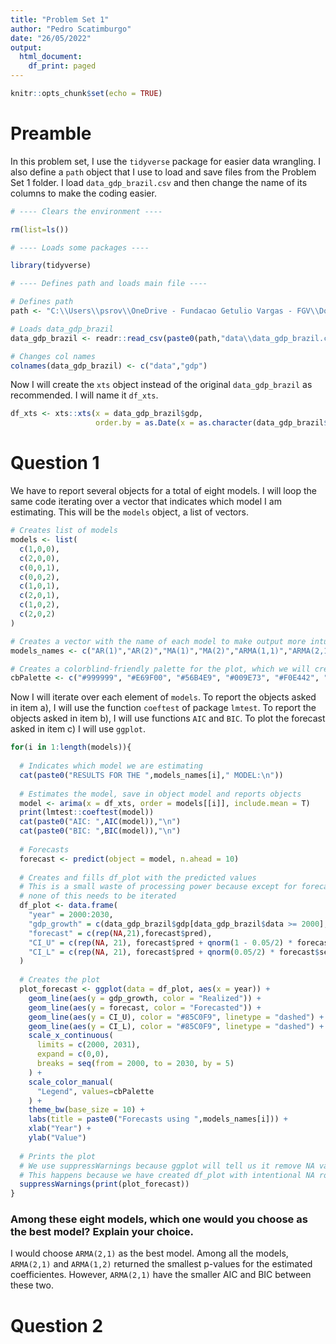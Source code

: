 ```yaml
---
title: "Problem Set 1"
author: "Pedro Scatimburgo"
date: "26/05/2022"
output:
  html_document:
    df_print: paged
---
```


```r
knitr::opts_chunk$set(echo = TRUE)
```

# Preamble

In this problem set, I use the ``tidyverse`` package for easier data wrangling. I also define a ``path`` object that I use to load and save files from the Problem Set 1 folder. I load ``data_gdp_brazil.csv`` and then change the name of its columns to make the coding easier.

```r
# ---- Clears the environment ----

rm(list=ls())

# ---- Loads some packages ----

library(tidyverse)

# ---- Defines path and loads main file ----

# Defines path
path <- "C:\\Users\\psrov\\OneDrive - Fundacao Getulio Vargas - FGV\\Documentos\\EESP\\Disciplinas\\2 Tri\\Econometrics II\\Problem Sets\\Problem Set 1\\"

# Loads data_gdp_brazil
data_gdp_brazil <- readr::read_csv(paste0(path,"data\\data_gdp_brazil.csv"))

# Changes col names
colnames(data_gdp_brazil) <- c("data","gdp")

```

Now I will create the ``xts`` object instead of the original ``data_gdp_brazil`` as recommended. I will name it ``df_xts``.

```r
df_xts <- xts::xts(x = data_gdp_brazil$gdp,
                   order.by = as.Date(x = as.character(data_gdp_brazil$data), format = "%Y"))
```


# Question 1

We have to report several objects for a total of eight models. I will loop the same code iterating over a vector that indicates which model I am estimating. This will be the ``models`` object, a list of vectors.

```r
# Creates list of models
models <- list(
  c(1,0,0),
  c(2,0,0),
  c(0,0,1),
  c(0,0,2),
  c(1,0,1),
  c(2,0,1),
  c(1,0,2),
  c(2,0,2)
)

# Creates a vector with the name of each model to make output more intuitive
models_names <- c("AR(1)","AR(2)","MA(1)","MA(2)","ARMA(1,1)","ARMA(2,1)","ARMA(1,2)","ARMA(2,2)")

# Creates a colorblind-friendly palette for the plot, which we will create later
cbPalette <- c("#999999", "#E69F00", "#56B4E9", "#009E73", "#F0E442", "#0072B2", "#D55E00", "#CC79A7")

```

Now I will iterate over each element of ``models``. To report the objects asked in item a), I will use the function ``coeftest`` of package ``lmtest``. To report the objects asked in item b), I will use functions ``AIC`` and ``BIC``. To plot the forecast asked in item c) I will use ``ggplot``.

```r

for(i in 1:length(models)){
  
  # Indicates which model we are estimating
  cat(paste0("RESULTS FOR THE ",models_names[i]," MODEL:\n"))
  
  # Estimates the model, save in object model and reports objects
  model <- arima(x = df_xts, order = models[[i]], include.mean = T)
  print(lmtest::coeftest(model))
  cat(paste0("AIC: ",AIC(model)),"\n")
  cat(paste0("BIC: ",BIC(model)),"\n")
  
  # Forecasts
  forecast <- predict(object = model, n.ahead = 10)
  
  # Creates and fills df_plot with the predicted values
  # This is a small waste of processing power because except for forecast,
  # none of this needs to be iterated
  df_plot <- data.frame(
    "year" = 2000:2030,
    "gdp_growth" = c(data_gdp_brazil$gdp[data_gdp_brazil$data >= 2000], rep(NA,10)),
    "forecast" = c(rep(NA,21),forecast$pred),
    "CI_U" = c(rep(NA, 21), forecast$pred + qnorm(1 - 0.05/2) * forecast$se),
    "CI_L" = c(rep(NA, 21), forecast$pred + qnorm(0.05/2) * forecast$se)
  )
  
  # Creates the plot
  plot_forecast <- ggplot(data = df_plot, aes(x = year)) +
    geom_line(aes(y = gdp_growth, color = "Realized")) +
    geom_line(aes(y = forecast, color = "Forecasted")) +
    geom_line(aes(y = CI_U), color = "#85C0F9", linetype = "dashed") +
    geom_line(aes(y = CI_L), color = "#85C0F9", linetype = "dashed") +
    scale_x_continuous(
      limits = c(2000, 2031),
      expand = c(0,0),
      breaks = seq(from = 2000, to = 2030, by = 5)
    ) +
    scale_color_manual(
      "Legend", values=cbPalette
    ) +
    theme_bw(base_size = 10) +
    labs(title = paste0("Forecasts using ",models_names[i])) +
    xlab("Year") +
    ylab("Value")
  
  # Prints the plot
  # We use suppressWarnings because ggplot will tell us it remove NA values
  # This happens because we have created df_plot with intentional NA rows
  suppressWarnings(print(plot_forecast))
}

```

### Among these eight models, which one would you choose as the best model? Explain your choice.

I would choose ``ARMA(2,1)`` as the best model. Among all the models, ``ARMA(2,1)`` and ``ARMA(1,2)`` returned the smallest p-values for the estimated coefficientes. However, ``ARMA(2,1)`` have the smaller AIC and BIC between these two. 

# Question 2

